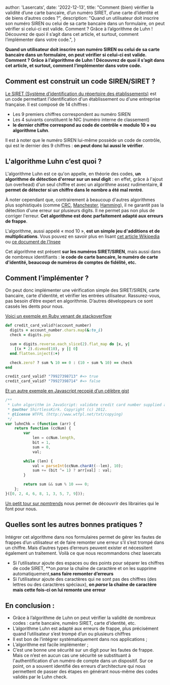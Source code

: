   author: 'Lasercats',
  date: '2022-12-13',
  title: "Comment (bien) vérifier la validité d’une carte bancaire, d’un numéro SIRET, d’une carte d’identité et de biens d’autres codes ?",
  description:
    "Quand un utilisateur doit inscrire son numéro SIREN ou celui de sa carte bancaire dans un formulaire, on peut vérifier si celui-ci est valide. Comment ? Grâce à l’algorithme de Luhn ! Découvrez de quoi il s’agit dans cet article, et surtout, comment l’implémenter dans votre code.",
}


**Quand un utilisateur doit inscrire son numéro SIREN ou celui de sa carte bancaire dans un formulaire, on peut vérifier si celui-ci est valide. Comment ? Grâce à l’algorithme de Luhn ! Découvrez de quoi il s’agit dans cet article, et surtout, comment l’implémenter dans votre code.**
## Comment est construit un code SIREN/SIRET ?

[Le SIRET (Système d’identification du répertoire des établissements)](https://fr.wikipedia.org/wiki/Syst%C3%A8me_d%27identification_du_r%C3%A9pertoire_des_%C3%A9tablissements) est un code permettant l'identification d'un établissement ou d'une entreprise française. Il est composé de 14 chiffres :

- Les 9 premiers chiffres correspondent au numéro SIREN
- Les 4 suivants constituent le NIC (numéro interne de classement)
- **le dernier chiffre correspond au code de contrôle « modulo 10 » ou algorithme Luhn**.

Il est à noter que le numéro SIREN lui-même possède un code de contrôle, qui est le dernier des 9 chiffres : **on peut donc lui aussi le vérifier**.

## L'algorithme Luhn c’est quoi ?

L'algorithme Luhn est ce qu'on appelle, en théorie des codes, **un algorithme de détection d'erreur sur un seul digit** : en effet, grâce à l'ajout (un overhead) d'un seul chiffre et avec un algorithme assez rudimentaire, **il permet de détecter si un chiffre dans le nombre a été mal rentré**.

À noter cependant que, contrairement à beaucoup d'autres algorithmes plus sophistiqués (comme [CRC](https://fr.wikipedia.org/wiki/Contr%C3%B4le_de_redondance_cyclique), [Manchester](https://fr.wikipedia.org/wiki/Codage_Manchester), [Hamming](https://fr.wikipedia.org/wiki/Code_de_Hamming)), il ne garantit pas la détection d'une erreur sur plusieurs digits. Il ne permet pas non plus de corriger l'erreur. **Cet algorithme est donc parfaitement adapté aux erreurs de frappe**.

L'algorithme, aussi appelé « mod 10 », **est un simple jeu d'additions et de multiplications**. Vous pouvez en savoir plus en lisant [cet article Wikipedia](https://fr.wikipedia.org/wiki/Formule_de_Luhn#Explications_informelles) ou [ce document de l’Insee](https://www.sirene.fr/static-resources/doc/lettres/lettre-16-novembre-2013.pdf)

Cet algorithme est présent **sur les numéros SIRET/SIREN**, mais aussi dans de nombreux identifiants : l**e code de carte bancaire, le numéro de carte d'identité, beaucoup de numéros de comptes de fidélité, etc.**

## Comment l’implémenter ?

On peut donc implémenter une vérification simple des SIRET/SIREN, carte bancaire, carte d’identité, et vérifier les entrées utilisateur. Rassurez-vous, pas besoin d’être expert en algorithmie. D’autres développeurs ce sont cassés les dents pour nous.

[Voici un exemple en Ruby venant de stackoverflow](https://stackoverflow.com/questions/9188360/implementing-the-luhn-algorithm-in-ruby)

```ruby
def credit_card_valid?(account_number)
  digits = account_number.chars.map(&:to_i)
  check = digits.pop

  sum = digits.reverse.each_slice(2).flat_map do |x, y|
    [(x * 2).divmod(10), y || 0]
  end.flatten.inject(:+)

  check.zero? ? sum % 10 == 0 : (10 - sum % 10) == check
end

credit_card_valid? "79927398713" #=> true
credit_card_valid? "79927398714" #=> false
```

[Et un autre exemple en Javascript recopié d’un célèbre gist](https://gist.github.com/ShirtlessKirk/2134376)

```js
/**
 * Luhn algorithm in JavaScript: validate credit card number supplied as string of numbers
 * @author ShirtlessKirk. Copyright (c) 2012.
 * @license WTFPL (http://www.wtfpl.net/txt/copying)
 */
var luhnChk = (function (arr) {
    return function (ccNum) {
        var 
            len = ccNum.length,
            bit = 1,
            sum = 0,
            val;

        while (len) {
            val = parseInt(ccNum.charAt(--len), 10);
            sum += (bit ^= 1) ? arr[val] : val;
        }

        return sum && sum % 10 === 0;
    };
}([0, 2, 4, 6, 8, 1, 3, 5, 7, 9]));
```

[Un petit tour sur npmtrends](https://npmtrends.com/fast-luhn-vs-luhn-vs-luhn-alg-vs-luhn-js*) nous permet de découvrir des librairies qui le font pour nous.

## Quelles sont les autres bonnes pratiques ?

Intégrer cet algorithme dans nos formulaires permet de gérer les fautes de frappes d’un utilisateur et de faire remonter une erreur s’il s’est trompé dans un chiffre. Mais d’autres types d’erreurs peuvent exister et nécessitent également un traitement. Voilà ce que nous recommandons chez lasercats

- Si l’utilisateur ajoute des espaces ou des points pour séparer les chiffres de code SIRET, **on *parse* la chaîne de caractère et on les supprime automatiquement,**sans faire remonter d’erreurs**
- Si l’utilisateur ajoute des caractères qui ne sont pas des chiffres (des lettres ou des caractères spéciaux),  **on *parse* la chaîne de caractère mais cette fois-ci on lui remonte une erreur**

## En conclusion :

- Grâce à l’algorithme de Luhn on peut vérifier la validité de nombreux codes : carte bancaire, numéro SIRET, carte d’identité, etc.
- L’algorithme Luhn est adapté aux erreurs de frappe, plus précisément quand l’utilisateur s’est trompé d’un ou plusieurs chiffres
- Il est bon de l’intégrer systématiquement dans nos applications ;
- L’algorithme est facile implémenter ;
- C’est une bonne une sécurité sur un digit pour les fautes de frappe. Mais ce n’est en aucun cas une sécurité se substituant à l'authentification d'un numéro de compte dans un dispositif. Sur ce point, on a souvent identifié des erreurs d'architecture qui nous permettent de passer des étapes en générant nous-même des codes validés par le Luhn check.